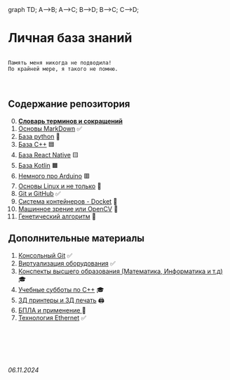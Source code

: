 <script type="module">
  mermaid.initialize({ startOnLoad: true });
</script>

<div class="mermaid">
  graph TD;
      A-->B;
      A-->C;
      B-->D;
      B-->C;
      C-->D;
</div>


# Личная база знаний 

```

Память меня никогда не подводила!
По крайней мере, я такого не помню.

```

<br>

## **Содержание репозитория**

0. [**Словарь терминов и сокращений**](./Dictionary.md)
1. [Основы MarkDown](./General/Markdown.md) ✅
2. [База python](./Python/) 🐍
3. [База C++](./C++/) 🟦
4. [База React Native](./ReactNative/) 🟨
5. [База Kotlin](./Kotlin/) 🟧
6. [Немного про Arduino](./Arduino/README.md) 🟥
7. [Основы Linux и не только](./Linux/) 🐧
8. [Git и GitHub](./GitHub/) ✅
9. [Система контейнеров - Docket](./Docker/) 🐋
10. [Машинное зрение или OpenCV](./OpenCV/) 👀
11. [Генетический алгоритм](./General/GeneticAlgorithm.md) 🧠


## **Дополнительные материалы**

1. [Консольный Git](./General/git.md) ✅
2. [Виртуализация оборудования](./General/virtualization.md) ✅
3. [Конспекты высшего образования (Математика, Информатика и т.д)](./Higher/) 🎓
4. [Учебные субботы по C++](./Higher/SSaturdays/) 🎓
5. [3Д принтеры и 3Д печать](./General/3DPrint.md) 🖨️
6. [БПЛА и применение ](./General/Drone.md) 🚁
7. [Технология Ethernet](./General/Ethernet.md) ✅


<br><br>
<br><br>


###### 06.11.2024
